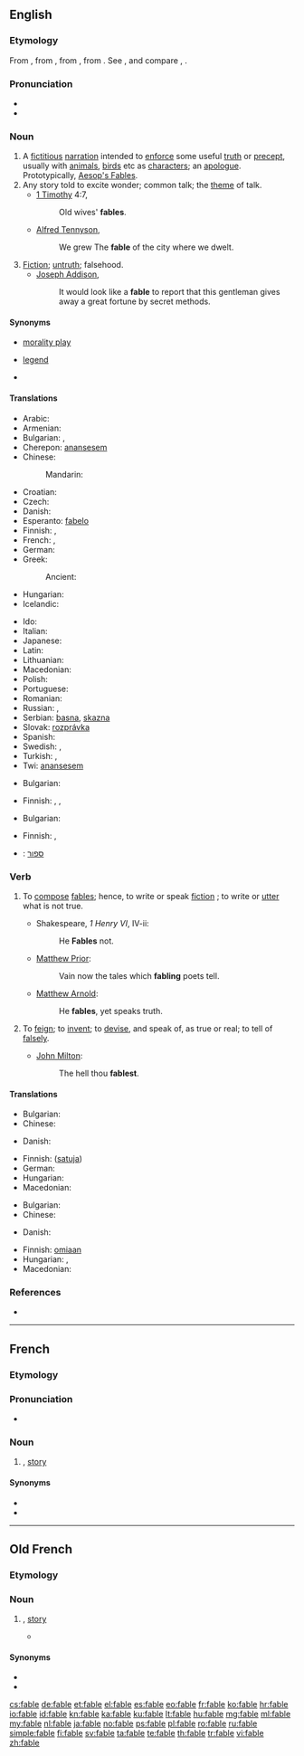 ==English==
{{wikipedia}}

===Etymology===
From {{etyl|enm|en}}, from {{etyl|fro|en}} {{term|fable|lang=fro}}, from {{etyl|la|en}} {{term|fabula|lang=la}}, from {{term|fari||to speak, say|lang=la}}. See {{term|Ban}}, and compare {{term|fabulous}}, {{term|fame}}.

===Pronunciation===
* {{audio|en-us-fable.ogg|Audio (US)}}
* {{rhymes|eɪbəl}}

===Noun===
{{en-noun}}

# A [[fictitious]] [[narration]] intended to [[enforce]] some useful [[truth]] or [[precept]], usually with [[animals]], [[birds]] etc as [[characters]]; an [[apologue]]. Prototypically, [[w:Aesop's Fables|Aesop's Fables]].
# Any story told to excite wonder; common talk; the [[theme]] of talk.
#* [[w:First Epistle to Timothy|1 Timothy]] 4:7,
#*: Old wives' '''fables'''.
#* [[w:Alfred Tennyson, 1st Baron Tennyson|Alfred Tennyson]],
#*: We grew The '''fable''' of the city where we dwelt.
# [[fiction|Fiction]]; [[untruth]]; falsehood.
#* [[w:Joseph Addison|Joseph Addison]],
#*: It would look like a '''fable''' to report that this gentleman gives away a great fortune by secret methods.

====Synonyms====
* {{sense|fiction to enforce a useful precept}} [[morality play]]
* {{sense|story to excite wonder}} [[legend]]
* {{sense|falsehood}}

====Translations====
{{trans-top|fictitious narration to enforce some useful truth or precept}}
* Arabic: {{t|ar|أسطورة|f|tr='usTuura}}
* Armenian: {{t+|hy|առակ|tr=aṙak}}
* Bulgarian: {{t|bg|басня|f|tr=básnya|sc=Cyrl}}, {{t|bg|притча|f|tr=prítcha|sc=Cyrl}}
* Cherepon: [[anansesem]]
* Chinese:
*: Mandarin: {{t-|cmn|寓言|tr=yùyán|sc=Hani}}
* Croatian: {{t+|hr|bajka|f|alt=bȃjka}}
* Czech: {{t+|cs|bajka|f}}
* Danish: {{t-|da|fabel}}
* Esperanto: [[fabelo]]
* Finnish: {{t+|fi|satu}}, {{t|fi|taru}}
* French: {{t+|fr|conte|m}}, {{t+|fr|fable|f}}
* German: {{t+|de|Fabel|f}}
* Greek: {{t|el|μύθος|m|tr=mýthos|sc=Grek}}
*: Ancient: {{t|grc|μῦθος|m|tr=muthos|sc=polytonic}}
* Hungarian: {{t+|hu|mese}}
* Icelandic: {{t|is|dæmisaga|f}}
{{trans-mid}}
* Ido: {{t|io|fablo|xs=Ido}}
* Italian: {{t-|it|fiaba|m}}
* Japanese: {{t-|ja|寓言|tr=ぐうげん, gūgen}}
* Latin: {{t|la|fabulatio}}
* Lithuanian: {{t|lt|pasakėčia|f|xs=Lithuanian}}
* Macedonian: {{t-|mk|басна|f|tr=básna}}
* Polish: {{t+|pl|bajka}}
* Portuguese: {{t|pt|fábula|f}}
* Romanian: {{t-|ro|poveste}}
* Russian: {{t+|ru|басня|f|tr=básnja}}, {{t|ru|притча|f|tr=prítča}}
* Serbian: [[basna]], [[skazna]]
* Slovak: [[rozprávka]]
* Spanish: {{t-|es|fábula|f}}
* Swedish: {{t+|sv|saga}}, {{t+|sv|berättelse}}
* Turkish: {{t|tr|fabl}}, {{t|tr|öykünce}}
* Twi: [[anansesem]]
{{trans-bottom}}

{{trans-top|story told to excite wonder}}
* Bulgarian: {{t|bg|измислица|f|sc=Cyrl}}
{{trans-mid}}
* Finnish: {{t|fi|tarina}}, {{t|fi|juttu}}, {{t|fi|taru}}
{{trans-bottom}}

{{trans-top|fiction, untruth, falsehood}}
* Bulgarian: {{t|bg|измислица|f|sc=Cyrl}}
{{trans-mid}}
* Finnish: {{t|fi|vale}}, {{t|fi|taru}}
{{trans-bottom}}

{{checktrans-top}}
* {{ttbc|he}}: [[ספור]]
{{trans-mid}}
{{trans-bottom}}

===Verb===
{{en-verb|fabl|ing}}

# {{intransitive|archaic}} To [[compose]] [[fables]]; hence, to write or speak [[fiction]] ; to write or [[utter]] what is not true.
#* Shakespeare, ''1 Henry VI'', IV-ii:
#*: He '''Fables''' not.
#* [[w:Matthew Prior|Matthew Prior]]:
#*: Vain now the tales which '''fabling''' poets tell.
#* [[w:Matthew Arnold|Matthew Arnold]]:
#*: He '''fables''', yet speaks truth.
# {{transitive|archaic}} To [[feign]]; to [[invent]]; to [[devise]], and speak of, as true or real; to tell of [[falsely]].
#* [[w:John Milton|John Milton]]:
#*: The hell thou '''fablest'''.

====Translations====
{{trans-top|compose fables}}
* Bulgarian: {{t|bg|съчинявам басни|sc=Cyrl}}
* Chinese:
*: {{trreq|Mandarin}}
* Danish: {{t-|da|fable}}
{{trans-mid}}
* Finnish: {{t+|fi|sepittää}} ([[satu#Finnish|satuja]])
* German: {{t+|de|fabulieren}}
* Hungarian: {{t|hu|mesél}}
* Macedonian: {{t|mk|фабулира|tr=fabulíra}}
{{trans-bottom}}

{{trans-top|tell of falsely}}
* Bulgarian: {{t|bg|измислям|sc=Cyrl}}
* Chinese:
*: {{trreq|Mandarin}}
* Danish: {{t|da|fabulere}}
{{trans-mid}}
* Finnish: {{t+|fi|puhua}} [[oma#Finnish|omiaan]]
* Hungarian: {{t+|hu|költ}}, {{t|hu|kohol}}
* Macedonian: {{t|mk|измислува|tr=izmísluva}}
{{trans-bottom}}

===References===
* {{R:Webster 1913}}
{{Webster 1913}}

----

==French==

===Etymology===
{{etyl|la|fr}} {{term|fabula|lang=la}}

===Pronunciation===
* {{audio|Fr-fable.ogg|Audio}}

===Noun===
{{fr-noun|f}}

# {{l|en|fable}}, [[story]]

====Synonyms====
* {{l|fr|conte}}
* {{l|fr|histoire}}

----

==Old French==

===Etymology===
{{etyl|la|fro}} {{term|fabula|lang=la}}

===Noun===
{{fro-noun|f}}

# {{l|en|fable}}, [[story]]
#* {{quote-book|circa 1250|title=[[s:fr:Ci encoumence la lections d'ypocrisie et d'umilité|Ci encoumence la lections d'ypocrisie et d'umilité]]|author=[[wikipedia:Rutebeuf|Rutebeuf]]|passage=Ne vos wel faire longue '''fable'''|translation=I don't want to tell you a long story}}

====Synonyms====
* {{l|fro|conte}}
* {{l|fro|estoire}}

[[cs:fable]]
[[de:fable]]
[[et:fable]]
[[el:fable]]
[[es:fable]]
[[eo:fable]]
[[fr:fable]]
[[ko:fable]]
[[hr:fable]]
[[io:fable]]
[[id:fable]]
[[kn:fable]]
[[ka:fable]]
[[ku:fable]]
[[lt:fable]]
[[hu:fable]]
[[mg:fable]]
[[ml:fable]]
[[my:fable]]
[[nl:fable]]
[[ja:fable]]
[[no:fable]]
[[ps:fable]]
[[pl:fable]]
[[ro:fable]]
[[ru:fable]]
[[simple:fable]]
[[fi:fable]]
[[sv:fable]]
[[ta:fable]]
[[te:fable]]
[[th:fable]]
[[tr:fable]]
[[vi:fable]]
[[zh:fable]]